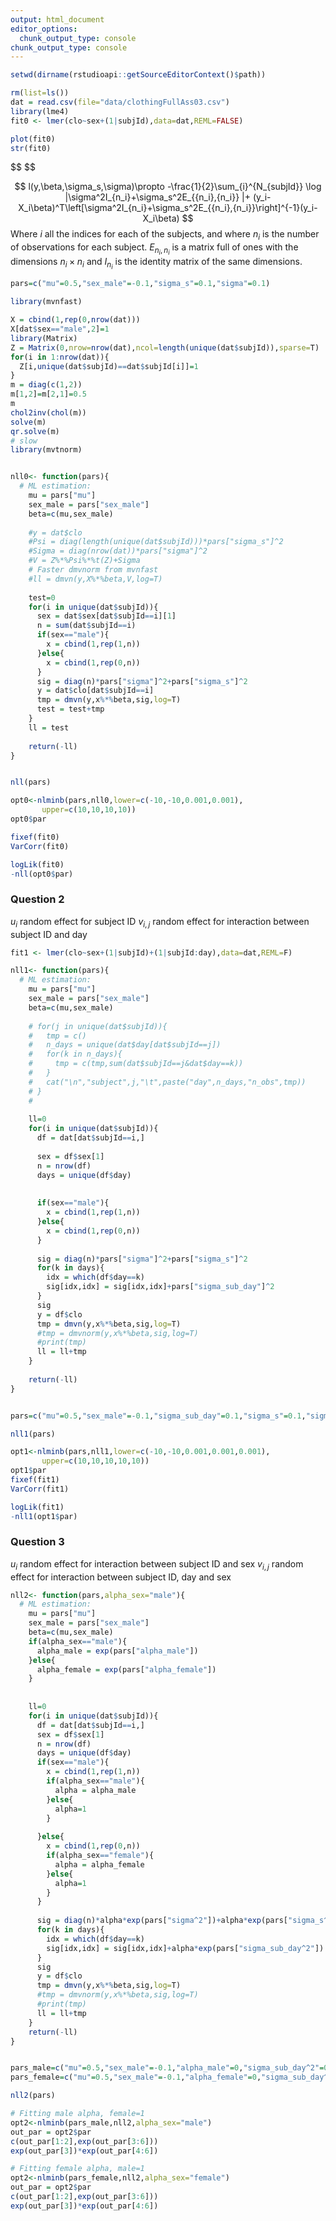 ```yaml
---
output: html_document
editor_options: 
  chunk_output_type: console
chunk_output_type: console
---
```

```r
setwd(dirname(rstudioapi::getSourceEditorContext()$path))
```

```r
rm(list=ls())
dat = read.csv(file="data/clothingFullAss03.csv")
library(lme4)
fit0 <- lmer(clo~sex+(1|subjId),data=dat,REML=FALSE)

plot(fit0)
str(fit0)
```

$$
\begin{align}
Y\sim&\mathcal{N}(X\beta,Z \Psi Z+\Sigma)\\
\Sigma = &\sigma I\\
\Psi = & \sigma_B I \\
V =&Z \Psi Z+\Sigma \\
l(y,\beta,\Psi,\Sigma)\propto& -\frac{1}{2}\left\{\log|V|+(y-X\beta)^TV^{-1}(y-X\beta) \right\} \\
l_{re}(y,\beta,\Psi,\Sigma)\propto& -\frac{1}{2}\left\{\log|V|+(y-X\beta)^TV^{-1}(y-X\beta)+\log |X^T V^{-1} X | \right\}

\end{align}
$$


$$
l(y,\beta,\sigma_s,\sigma)\propto -\frac{1}{2}\sum_{i}^{N_{subjId}} \log |\sigma^2I_{n_i}+\sigma_s^2E_{{n_i},{n_i}} |+ (y_i-X_i\beta)^T\left[\sigma^2I_{n_i}+\sigma_s^2E_{{n_i},{n_i}}\right]^{-1}(y_i-X_i\beta)
$$
Where $i$ all the indices for each of the subjects, and where $n_i$ is the number of observations for each subject. $E_{n_i,n_i}$ is a matrix full of ones with the dimensions $n_i\times n_i$ and $I_{n_i}$ is the identity matrix of the same dimensions.
```r
pars=c("mu"=0.5,"sex_male"=-0.1,"sigma_s"=0.1,"sigma"=0.1)

library(mvnfast)

X = cbind(1,rep(0,nrow(dat)))
X[dat$sex=="male",2]=1
library(Matrix)
Z = Matrix(0,nrow=nrow(dat),ncol=length(unique(dat$subjId)),sparse=T)
for(i in 1:nrow(dat)){
  Z[i,unique(dat$subjId)==dat$subjId[i]]=1
}
m = diag(c(1,2))
m[1,2]=m[2,1]=0.5
m
chol2inv(chol(m))
solve(m)
qr.solve(m)
# slow
library(mvtnorm)


nll0<- function(pars){
  # ML estimation:
    mu = pars["mu"]
    sex_male = pars["sex_male"]
    beta=c(mu,sex_male)
    
    #y = dat$clo
    #Psi = diag(length(unique(dat$subjId)))*pars["sigma_s"]^2
    #Sigma = diag(nrow(dat))*pars["sigma"]^2
    #V = Z%*%Psi%*%t(Z)+Sigma
    # Faster dmvnorm from mvnfast
    #ll = dmvn(y,X%*%beta,V,log=T)
    
    test=0
    for(i in unique(dat$subjId)){
      sex = dat$sex[dat$subjId==i][1]
      n = sum(dat$subjId==i)
      if(sex=="male"){
        x = cbind(1,rep(1,n))
      }else{
        x = cbind(1,rep(0,n))
      }
      sig = diag(n)*pars["sigma"]^2+pars["sigma_s"]^2
      y = dat$clo[dat$subjId==i]
      tmp = dmvn(y,x%*%beta,sig,log=T)
      test = test+tmp
    }
    ll = test
    
    return(-ll)
}


nll(pars)

opt0<-nlminb(pars,nll0,lower=c(-10,-10,0.001,0.001),
       upper=c(10,10,10,10))
opt0$par

fixef(fit0)
VarCorr(fit0)

logLik(fit0)
-nll(opt0$par)


```


### Question 2
$u_i$ random effect for subject ID
$v_{i,j}$ random effect for interaction between subject ID and day

```r
fit1 <- lmer(clo~sex+(1|subjId)+(1|subjId:day),data=dat,REML=F)

nll1<- function(pars){
  # ML estimation:
    mu = pars["mu"]
    sex_male = pars["sex_male"]
    beta=c(mu,sex_male)
    
    # for(j in unique(dat$subjId)){
    #   tmp = c()
    #   n_days = unique(dat$day[dat$subjId==j])
    #   for(k in n_days){
    #     tmp = c(tmp,sum(dat$subjId==j&dat$day==k))
    #   }
    #   cat("\n","subject",j,"\t",paste("day",n_days,"n_obs",tmp))
    # }
    # 
    
    ll=0
    for(i in unique(dat$subjId)){
      df = dat[dat$subjId==i,]
      
      sex = df$sex[1]
      n = nrow(df)
      days = unique(df$day)
      
      
      if(sex=="male"){
        x = cbind(1,rep(1,n))
      }else{
        x = cbind(1,rep(0,n))
      }
      
      sig = diag(n)*pars["sigma"]^2+pars["sigma_s"]^2
      for(k in days){
        idx = which(df$day==k)
        sig[idx,idx] = sig[idx,idx]+pars["sigma_sub_day"]^2
      }
      sig
      y = df$clo
      tmp = dmvn(y,x%*%beta,sig,log=T)
      #tmp = dmvnorm(y,x%*%beta,sig,log=T)
      #print(tmp)
      ll = ll+tmp
    }
    
    return(-ll)
}


pars=c("mu"=0.5,"sex_male"=-0.1,"sigma_sub_day"=0.1,"sigma_s"=0.1,"sigma"=0.1)

nll1(pars)

opt1<-nlminb(pars,nll1,lower=c(-10,-10,0.001,0.001,0.001),
       upper=c(10,10,10,10,10))
opt1$par
fixef(fit1)
VarCorr(fit1)

logLik(fit1)
-nll1(opt1$par)


```


### Question 3
$u_i$ random effect for interaction between subject ID and sex
$v_{i,j}$ random effect for interaction between subject ID, day and sex

```r

nll2<- function(pars,alpha_sex="male"){
  # ML estimation:
    mu = pars["mu"]
    sex_male = pars["sex_male"]
    beta=c(mu,sex_male)
    if(alpha_sex=="male"){
      alpha_male = exp(pars["alpha_male"])
    }else{
      alpha_female = exp(pars["alpha_female"])
    }
    
    
    ll=0
    for(i in unique(dat$subjId)){
      df = dat[dat$subjId==i,]
      sex = df$sex[1]
      n = nrow(df)
      days = unique(df$day)
      if(sex=="male"){
        x = cbind(1,rep(1,n))
        if(alpha_sex=="male"){
          alpha = alpha_male
        }else{
          alpha=1
        }
        
      }else{
        x = cbind(1,rep(0,n))
        if(alpha_sex=="female"){
          alpha = alpha_female
        }else{
          alpha=1
        }
      }
    
      sig = diag(n)*alpha*exp(pars["sigma^2"])+alpha*exp(pars["sigma_s^2"])
      for(k in days){
        idx = which(df$day==k)
        sig[idx,idx] = sig[idx,idx]+alpha*exp(pars["sigma_sub_day^2"])
      }
      sig
      y = df$clo
      tmp = dmvn(y,x%*%beta,sig,log=T)
      #tmp = dmvnorm(y,x%*%beta,sig,log=T)
      #print(tmp)
      ll = ll+tmp
    }
    return(-ll)
}


pars_male=c("mu"=0.5,"sex_male"=-0.1,"alpha_male"=0,"sigma_sub_day^2"=0,"sigma_s^2"=0,"sigma^2"=0)
pars_female=c("mu"=0.5,"sex_male"=-0.1,"alpha_female"=0,"sigma_sub_day^2"=0,"sigma_s^2"=0,"sigma^2"=0)

nll2(pars)

# Fitting male alpha, female=1
opt2<-nlminb(pars_male,nll2,alpha_sex="male")
out_par = opt2$par
c(out_par[1:2],exp(out_par[3:6]))
exp(out_par[3])*exp(out_par[4:6])

# Fitting female alpha, male=1
opt2<-nlminb(pars_female,nll2,alpha_sex="female")
out_par = opt2$par
c(out_par[1:2],exp(out_par[3:6]))
exp(out_par[3])*exp(out_par[4:6])


```


